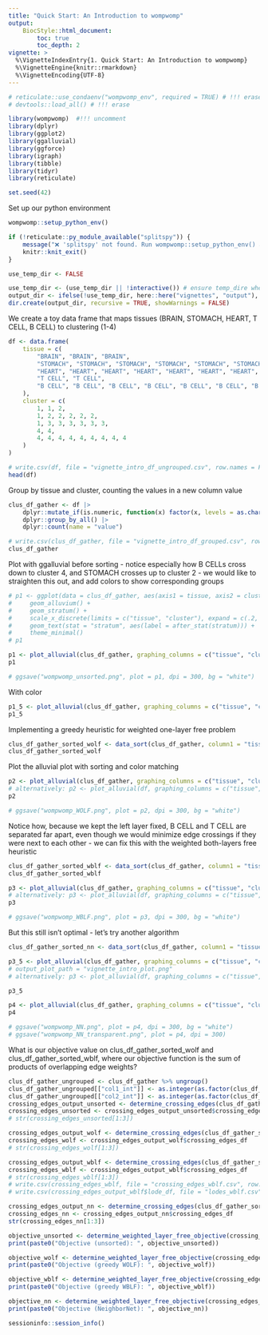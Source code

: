 ```yaml
---
title: "Quick Start: An Introduction to wompwomp"
output:
    BiocStyle::html_document:
        toc: true
        toc_depth: 2
vignette: >
  %\VignetteIndexEntry{1. Quick Start: An Introduction to wompwomp}
  %\VignetteEngine{knitr::rmarkdown}
  %\VignetteEncoding{UTF-8}
---
```


```r
# reticulate::use_condaenv("wompwomp_env", required = TRUE) # !!! erase
# devtools::load_all() # !!! erase

library(wompwomp)  #!!! uncomment
library(dplyr)
library(ggplot2)
library(ggalluvial)
library(ggforce)
library(igraph)
library(tibble)
library(tidyr)
library(reticulate)

set.seed(42)
```

Set up our python environment
```r
wompwomp::setup_python_env()
```

```r
if (!reticulate::py_module_available("splitspy")) {
    message("❌ 'splitspy' not found. Run wompwomp::setup_python_env() and restart R.")
    knitr::knit_exit()
}
```

```r
use_temp_dir <- FALSE

use_temp_dir <- (use_temp_dir || !interactive()) # ensure temp_dire when non-interactive always
output_dir <- ifelse(!use_temp_dir, here::here("vignettes", "output"), file.path(tempdir(), "vignette_output"))
dir.create(output_dir, recursive = TRUE, showWarnings = FALSE)
```

We create a toy data frame that maps tissues (BRAIN, STOMACH, HEART, T CELL, B CELL) to clustering (1-4)
```r
df <- data.frame(
    tissue = c(
        "BRAIN", "BRAIN", "BRAIN",
        "STOMACH", "STOMACH", "STOMACH", "STOMACH", "STOMACH", "STOMACH",
        "HEART", "HEART", "HEART", "HEART", "HEART", "HEART", "HEART",
        "T CELL", "T CELL",
        "B CELL", "B CELL", "B CELL", "B CELL", "B CELL", "B CELL", "B CELL", "B CELL", "B CELL"
    ),
    cluster = c(
        1, 1, 2,
        1, 2, 2, 2, 2, 2,
        1, 3, 3, 3, 3, 3, 3,
        4, 4,
        4, 4, 4, 4, 4, 4, 4, 4, 4
    )
)

# write.csv(df, file = "vignette_intro_df_ungrouped.csv", row.names = FALSE, quote = FALSE)
head(df)
```

Group by tissue and cluster, counting the values in a new column value
```r
clus_df_gather <- df |>
    dplyr::mutate_if(is.numeric, function(x) factor(x, levels = as.character(sort(unique(x))))) |>
    dplyr::group_by_all() |>
    dplyr::count(name = "value")

# write.csv(clus_df_gather, file = "vignette_intro_df_grouped.csv", row.names = FALSE, quote = FALSE)
clus_df_gather
```


Plot with ggalluvial before sorting - notice especially how B CELLs cross down to cluster 4, and STOMACH crosses up to cluster 2 - we would like to straighten this out, and add colors to show corresponding groups
```r
# p1 <- ggplot(data = clus_df_gather, aes(axis1 = tissue, axis2 = cluster, y = value)) +
#     geom_alluvium() +
#     geom_stratum() +
#     scale_x_discrete(limits = c("tissue", "cluster"), expand = c(.2, .05)) +
#     geom_text(stat = "stratum", aes(label = after_stat(stratum))) +
#     theme_minimal()
# p1

p1 <- plot_alluvial(clus_df_gather, graphing_columns = c("tissue", "cluster"), column_weights = "value", sorting_algorithm = "none", color_boxes = FALSE, color_bands = TRUE, coloring_algorithm = "none", output_plot_path = file.path(output_dir, "intro_unsorted.pdf"), text_size = 15, axis_text_size = 25, axis_text_vjust = 0)
p1

# ggsave("wompwomp_unsorted.png", plot = p1, dpi = 300, bg = "white")
```

With color
```r
p1_5 <- plot_alluvial(clus_df_gather, graphing_columns = c("tissue", "cluster"), column_weights = "value", sorting_algorithm = "none", color_boxes = TRUE, coloring_algorithm = "advanced", resolution = 1, color_bands = TRUE, output_plot_path = file.path(output_dir, "intro_unsorted_matched_colors.pdf"), text_size = 15, axis_text_size = 25, axis_text_vjust = 0)
p1_5
```


Implementing a greedy heuristic for weighted one-layer free problem
```r
clus_df_gather_sorted_wolf <- data_sort(clus_df_gather, column1 = "tissue", column2 = "cluster", column_weights = "value", sorting_algorithm = "greedy_wolf")
clus_df_gather_sorted_wolf
```

Plot the alluvial plot with sorting and color matching
```r
p2 <- plot_alluvial(clus_df_gather, graphing_columns = c("tissue", "cluster"), column_weights = "value", sorting_algorithm = "greedy_wolf", fixed_column = 1, color_bands = TRUE, coloring_algorithm = "advanced", resolution = 1, output_plot_path = file.path(output_dir, "intro_WOLF.pdf"), text_size = 15, axis_text_size = 25, axis_text_vjust = 0)
# alternatively: p2 <- plot_alluvial(df, graphing_columns = c("tissue", "cluster") sorting_algorithm = "greedy_wolf", fixed_column = 1)
p2

# ggsave("wompwomp_WOLF.png", plot = p2, dpi = 300, bg = "white")
```

Notice how, because we kept the left layer fixed, B CELL and T CELL are separated far apart, even though we would minimize edge crossings if they were next to each other - we can fix this with the weighted both-layers free heuristic
```r
clus_df_gather_sorted_wblf <- data_sort(clus_df_gather, column1 = "tissue", column2 = "cluster", column_weights = "value", sorting_algorithm = "greedy_wblf") # output_df_path = "vignette_intro_df_cluster_wblf.csv"
clus_df_gather_sorted_wblf
```

```r
p3 <- plot_alluvial(clus_df_gather, graphing_columns = c("tissue", "cluster"), column_weights = "value", sorting_algorithm = "greedy_wblf", color_bands = TRUE, coloring_algorithm = "advanced", resolution = 1, output_plot_path = file.path(output_dir, "intro_WBLF.pdf"), text_size = 15, axis_text_size = 25, axis_text_vjust = 0) # output_plot_path = "vignette_intro_plot.png"
# alternatively: p3 <- plot_alluvial(df, graphing_columns = c("tissue", "cluster"), sorting_algorithm = "greedy_wblf")
p3

# ggsave("wompwomp_WBLF.png", plot = p3, dpi = 300, bg = "white")
```

But this still isn't optimal - let's try another algorithm
```r
clus_df_gather_sorted_nn <- data_sort(clus_df_gather, column1 = "tissue", column2 = "cluster", column_weights = "value", sorting_algorithm = "neighbornet") # output_df_path = "vignette_intro_df_cluster_wblf.csv"

p3_5 <- plot_alluvial(clus_df_gather, graphing_columns = c("tissue", "cluster"), column_weights = "value", sorting_algorithm = "neighbornet", color_boxes = FALSE, color_bands = TRUE, coloring_algorithm = "none", resolution = 2, output_plot_path = file.path(output_dir, "intro_NN_without_color.pdf"), text_size = 15, axis_text_size = 25, axis_text_vjust = 0)
# output_plot_path = "vignette_intro_plot.png"
# alternatively: p3 <- plot_alluvial(df, graphing_columns = c("tissue", "cluster"), sorting_algorithm = "neighbornet")

p3_5
```

```r
p4 <- plot_alluvial(clus_df_gather, graphing_columns = c("tissue", "cluster"), column_weights = "value", sorting_algorithm = "neighbornet", color_bands = TRUE, coloring_algorithm = "advanced", resolution = 1, output_plot_path = file.path(output_dir, "intro_NN.pdf"), text_size = 15, axis_text_size = 25, axis_text_vjust = 0)
p4

# ggsave("wompwomp_NN.png", plot = p4, dpi = 300, bg = "white")
# ggsave("wompwomp_NN_transparent.png", plot = p4, dpi = 300)
```

What is our objective value on clus_df_gather_sorted_wolf and clus_df_gather_sorted_wblf, where our objective function is the sum of products of overlapping edge weights?
```r
clus_df_gather_ungrouped <- clus_df_gather %>% ungroup()
clus_df_gather_ungrouped[["col1_int"]] <- as.integer(as.factor(clus_df_gather_ungrouped[["tissue"]]))
clus_df_gather_ungrouped[["col2_int"]] <- as.integer(as.factor(clus_df_gather_ungrouped[["cluster"]]))
crossing_edges_output_unsorted <- determine_crossing_edges(clus_df_gather_ungrouped, column1 = "col1_int", column2 = "col2_int", column_weights = "value")
crossing_edges_unsorted <- crossing_edges_output_unsorted$crossing_edges_df
# str(crossing_edges_unsorted[1:3])

crossing_edges_output_wolf <- determine_crossing_edges(clus_df_gather_sorted_wolf, column1 = "col1_int", column2 = "col2_int", column_weights = "value")
crossing_edges_wolf <- crossing_edges_output_wolf$crossing_edges_df
# str(crossing_edges_wolf[1:3])

crossing_edges_output_wblf <- determine_crossing_edges(clus_df_gather_sorted_wblf, column1 = "col1_int", column2 = "col2_int", column_weights = "value") # output_df_path = "vignette_intro_crossing_wblf.csv"
crossing_edges_wblf <- crossing_edges_output_wblf$crossing_edges_df
# str(crossing_edges_wblf[1:3])
# write.csv(crossing_edges_wblf, file = "crossing_edges_wblf.csv", row.names = FALSE, quote = FALSE)
# write.csv(crossing_edges_output_wblf$lode_df, file = "lodes_wblf.csv", row.names = FALSE, quote = FALSE)

crossing_edges_output_nn <- determine_crossing_edges(clus_df_gather_sorted_nn, column1 = "col1_int", column2 = "col2_int", column_weights = "value") # output_df_path = "vignette_intro_crossing_nn.csv"
crossing_edges_nn <- crossing_edges_output_nn$crossing_edges_df
str(crossing_edges_nn[1:3])
```

```r
objective_unsorted <- determine_weighted_layer_free_objective(crossing_edges_unsorted)
print(paste0("Objective (unsorted): ", objective_unsorted))

objective_wolf <- determine_weighted_layer_free_objective(crossing_edges_wolf)
print(paste0("Objective (greedy WOLF): ", objective_wolf))

objective_wblf <- determine_weighted_layer_free_objective(crossing_edges_wblf)
print(paste0("Objective (greedy WBLF): ", objective_wblf))

objective_nn <- determine_weighted_layer_free_objective(crossing_edges_nn)
print(paste0("Objective (NeighborNet): ", objective_nn))
```

```r
sessioninfo::session_info()
```
